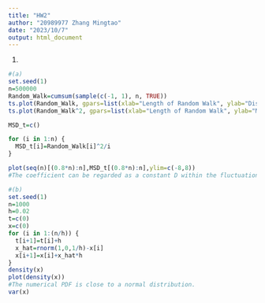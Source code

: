 ```yaml
---
title: "HW2"
author: "20989977 Zhang Mingtao"
date: "2023/10/7"
output: html_document
---  
```

1.
```r
#(a)
set.seed(1)
n=500000
Random_Walk=cumsum(sample(c(-1, 1), n, TRUE))
ts.plot(Random_Walk, gpars=list(xlab="Length of Random Walk", ylab="Distance from origin",lty=c(1:1)))
ts.plot(Random_Walk^2, gpars=list(xlab="Length of Random Walk", ylab="MSD",lty=c(1:1)))

MSD_t=c()

for (i in 1:n) {
  MSD_t[i]=Random_Walk[i]^2/i
}

plot(seq(n)[(0.8*n):n],MSD_t[(0.8*n):n],ylim=c(-8,8))
#The coefficient can be regarded as a constant D within the fluctuation range.

#(b)
set.seed(1)
n=1000
h=0.02
t=c(0)
x=c(0)
for (i in 1:(n/h)) {
  t[i+1]=t[i]+h
  x_hat=rnorm(1,0,1/h)-x[i]
  x[i+1]=x[i]+x_hat*h
}
density(x)
plot(density(x))
#The numerical PDF is close to a normal distribution.
var(x)

```  